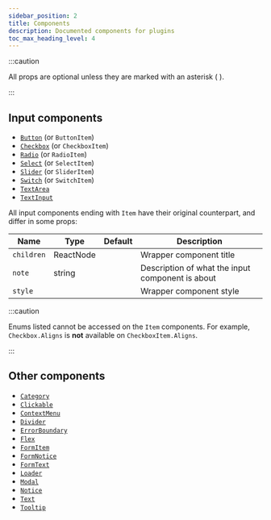 ```yaml
---
sidebar_position: 2
title: Components
description: Documented components for plugins
toc_max_heading_level: 4
---
```



:::caution

All props are optional unless they are marked with an asterisk ( <Required /> ).

:::

## Input components

- [`Button`](Button) (or `ButtonItem`)
- [`Checkbox`](Checkbox) (or `CheckboxItem`)
- [`Radio`](Radio) (or `RadioItem`)
- [`Select`](Select) (or `SelectItem`)
- [`Slider`](Slider) (or `SliderItem`)
- [`Switch`](Switch) (or `SwitchItem`)
- [`TextArea`](TextArea)
- [`TextInput`](TextInput)

All input components ending with `Item` have their original counterpart, and differ in some props:

| Name       | Type              | Default | Description                                      |
| ---------- | ----------------- | ------- | ------------------------------------------------ |
| `children` | ReactNode         |         | Wrapper component title                          |
| `note`     | string            |         | Description of what the input component is about |
| `style`    | <CSSProperties /> |         | Wrapper component style                          |

:::caution

Enums listed cannot be accessed on the `Item` components. For example, `Checkbox.Aligns` is **not**
available on `CheckboxItem.Aligns`.

:::

## Other components

- [`Category`](Category)
- [`Clickable`](Clickable)
- [`ContextMenu`](ContextMenu)
- [`Divider`](Divider)
- [`ErrorBoundary`](ErrorBoundary)
- [`Flex`](Flex)
- [`FormItem`](FormItem)
- [`FormNotice`](FormNotice)
- [`FormText`](FormText)
- [`Loader`](Loader)
- [`Modal`](Modal)
- [`Notice`](Notice)
- [`Text`](Text)
- [`Tooltip`](Tooltip)
